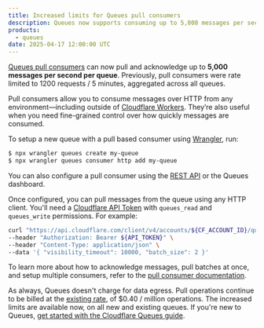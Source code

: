 ```yaml
---
title: Increased limits for Queues pull consumers
description: Queues now supports consuming up to 5,000 messages per second per queue over HTTP.
products:
  - queues
date: 2025-04-17 12:00:00 UTC
---
```


[Queues pull consumers](/queues/configuration/pull-consumers/) can now pull and acknowledge up to **5,000 messages per second per queue**. Previously, pull consumers were rate limited to 1200 requests / 5 minutes, aggregated across all queues.

Pull consumers allow you to consume messages over HTTP from any environment—including outside of [Cloudflare Workers](/workers). They’re also useful when you need fine-grained control over how quickly messages are consumed.

To setup a new queue with a pull based consumer using [Wrangler](/workers/wrangler/), run:
```bash title="Create a queue with a pull based consumer"
$ npx wrangler queues create my-queue
$ npx wrangler queues consumer http add my-queue
```
You can also configure a pull consumer using the [REST API](/api/resources/queues/subresources/consumers/methods/create/) or the Queues dashboard.

Once configured, you can pull messages from the queue using any HTTP client. You'll need a [Cloudflare API Token](/fundamentals/api/get-started/create-token/) with `queues_read` and `queues_write` permissions. For example:
```bash title="Pull messages from a queue"
curl "https://api.cloudflare.com/client/v4/accounts/${CF_ACCOUNT_ID}/queues/${QUEUE_ID}/messages/pull" \
--header "Authorization: Bearer ${API_TOKEN}" \
--header "Content-Type: application/json" \
--data '{ "visibility_timeout": 10000, "batch_size": 2 }'
```

To learn more about how to acknowledge messages, pull batches at once, and setup multiple consumers, refer to the [pull consumer documentation](/queues/configuration/pull-consumers).

As always, Queues doesn't charge for data egress. Pull operations continue to be billed at the [existing rate](/queues/platform/pricing), of $0.40 / million operations. The increased limits are available now, on all new and existing queues. If you're new to Queues, [get started with the Cloudflare Queues guide](/queues/get-started).
